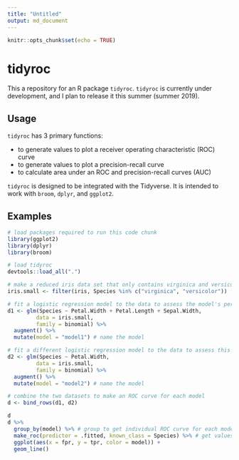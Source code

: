 ```yaml
---
title: "Untitled"
output: md_document
---
```


```r
knitr::opts_chunk$set(echo = TRUE)
```
# tidyroc

This a repository for an R package `tidyroc`. `tidyroc` is currently under development, and I plan to release it this summer (summer 2019). 

## Usage

`tidyroc` has 3 primary functions: 

* to generate values to plot a receiver operating characteristic (ROC) curve  
* to generate values to plot a precision-recall curve  
* to calculate area under an ROC and precision-recall curves (AUC)

`tidyroc` is designed to be integrated with the Tidyverse. It is intended to work with `broom`, `dplyr`, and `ggplot2`.

## Examples

```r
# load packages required to run this code chunk
library(ggplot2)
library(dplyr)
library(broom)

# load tidyroc
devtools::load_all(".")

# make a reduced iris data set that only contains virginica and versicolor species
iris.small <- filter(iris, Species %in% c("virginica", "versicolor"))

# fit a logistic regression model to the data to assess the model's performance
d1 <- glm(Species ~ Petal.Width + Petal.Length + Sepal.Width,
         data = iris.small,
         family = binomial) %>%
  augment() %>%
  mutate(model = "model1") # name the model

# fit a different logistic regression model to the data to assess this model's performance
d2 <- glm(Species ~ Petal.Width,
         data = iris.small,
         family = binomial) %>%
  augment() %>%
  mutate(model = "model2") # name the model

# combine the two datasets to make an ROC curve for each model
d <- bind_rows(d1, d2)

d
d %>%
  group_by(model) %>% # group to get individual ROC curve for each model
  make_roc(predictor = .fitted, known_class = Species) %>% # get values to plot an ROC curve
  ggplot(aes(x = fpr, y = tpr, color = model)) +
  geom_line()
```


